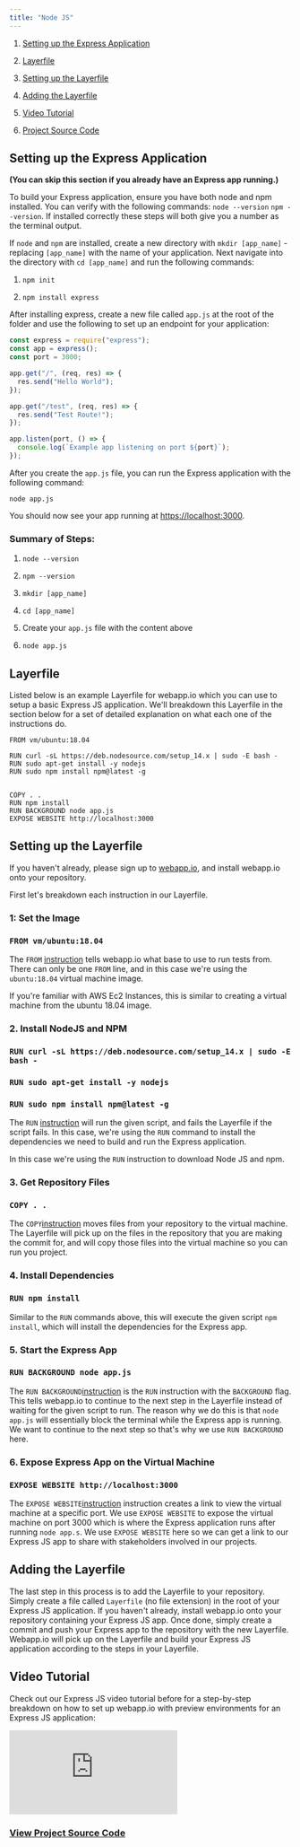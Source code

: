```yaml
---
title: "Node JS"
---
```


1. [Setting up the Express Application](./node#setting-up-the-express-application)

2. [Layerfile](./node#layerfile)

3. [Setting up the Layerfile](./node#setting-up-the-layerfile)

4. [Adding the Layerfile](./node#adding-the-layerfile)

5. [Video Tutorial](./node#video-tutorial)

6. [Project Source Code](https://github.com/joshuadsouza/webappio-docs-examples/tree/master/webapp-express)

## Setting up the Express Application

**(You can skip this section if you already have an Express app running.)**

To build your Express application, ensure you have both node and npm installed.
You can verify with the following commands: `node --version` `npm --version`. If
installed correctly these steps will both give you a number as the terminal
output.

If `node` and `npm` are installed, create a new directory with
`mkdir [app_name]` - replacing `[app_name]` with the name of your application.
Next navigate into the directory with `cd [app_name]` and run the following
commands:

1.  `npm init`

2.  `npm install express`

After installing express, create a new file called `app.js` at the root of the
folder and use the following to set up an endpoint for your application:

```javascript app.js
const express = require("express");
const app = express();
const port = 3000;

app.get("/", (req, res) => {
  res.send("Hello World");
});

app.get("/test", (req, res) => {
  res.send("Test Route!");
});

app.listen(port, () => {
  console.log(`Example app listening on port ${port}`);
});
```

After you create the `app.js` file, you can run the Express application with the
following command:

`node app.js`

You should now see your app running at
[https://localhost:3000](https://localhost:3000).

### Summary of Steps:

1.  `node --version`

2.  `npm --version`

3.  `mkdir [app_name]`

4.  `cd [app_name]`

5.  Create your `app.js` file with the content above

6.  `node app.js`

## Layerfile

Listed below is an example Layerfile for webapp.io which you can use to setup a
basic Express JS application. We'll breakdown this Layerfile in the section
below for a set of detailed explanation on what each one of the instructions do.

```docker Layerfile
FROM vm/ubuntu:18.04

RUN curl -sL https://deb.nodesource.com/setup_14.x | sudo -E bash -
RUN sudo apt-get install -y nodejs
RUN sudo npm install npm@latest -g


COPY . .
RUN npm install
RUN BACKGROUND node app.js
EXPOSE WEBSITE http://localhost:3000
```

## Setting up the Layerfile

If you haven't already, please sign up to [webapp.io](/sign-up), and install
webapp.io onto your repository.

First let's breakdown each instruction in our Layerfile.

### 1: Set the Image

### `FROM vm/ubuntu:18.04`

The `FROM` [instruction](../layerfile-reference/from) tells webapp.io what base
to use to run tests from. There can only be one `FROM` line, and in this case
we're using the `ubuntu:18.04` virtual machine image.

If you're familiar with AWS Ec2 Instances, this is similar to creating a virtual
machine from the ubuntu 18.04 image.

### 2. Install NodeJS and NPM

### `RUN curl -sL https://deb.nodesource.com/setup_14.x | sudo -E bash -`

### `RUN sudo apt-get install -y nodejs`

### `RUN sudo npm install npm@latest -g`

The `RUN` [instruction](../layerfile-reference/run) will run the given script,
and fails the Layerfile if the script fails. In this case, we're using the `RUN`
command to install the dependencies we need to build and run the Express
application.

In this case we're using the `RUN` instruction to download Node JS and npm.

### 3. Get Repository Files

### `COPY . .`

The `COPY`[instruction](../layerfile-reference/copy) moves files from your
repository to the virtual machine. The Layerfile will pick up on the files in
the repository that you are making the commit for, and will copy those files
into the virtual machine so you can run you project.

### 4. Install Dependencies

### `RUN npm install`

Similar to the `RUN` commands above, this will execute the given script
`npm install`, which will install the dependencies for the Express app.

### 5. Start the Express App

### `RUN BACKGROUND node app.js`

The `RUN BACKGROUND`[instruction](../layerfile-reference/run) is the `RUN`
instruction with the `BACKGROUND` flag. This tells webapp.io to continue to the
next step in the Layerfile instead of waiting for the given script to run. The
reason why we do this is that `node app.js` will essentially block the terminal
while the Express app is running. We want to continue to the next step so that's
why we use `RUN BACKGROUND` here.

### 6. Expose Express App on the Virtual Machine

### `EXPOSE WEBSITE http://localhost:3000`

The `EXPOSE WEBSITE`[instruction](../layerfile-reference/expose-website)
instruction creates a link to view the virtual machine at a specific port. We
use `EXPOSE WEBSITE` to expose the virtual machine on port 3000 which is where
the Express application runs after running `node app.s`. We use `EXPOSE WEBSITE`
here so we can get a link to our Express JS app to share with stakeholders
involved in our projects.

## Adding the Layerfile

The last step in this process is to add the Layerfile to your repository. Simply
create a file called `Layerfile` (no file extension) in the root of your Express
JS application. If you haven't already, install webapp.io onto your repository
containing your Express JS app. Once done, simply create a commit and push your
Express app to the repository with the new Layerfile. Webapp.io will pick up on
the Layerfile and build your Express JS application according to the steps in
your Layerfile.

## Video Tutorial

Check out our Express JS video tutorial before for a step-by-step breakdown on
how to set up webapp.io with preview environments for an Express JS application:

<iframe
  src="https://www.youtube.com/embed/nM1P0f4WQ8k"
  title="webapp.io Node JS Example"
  frameborder="0"
  class="w-full h-96"
  allow="accelerometer; autoplay; clipboard-write; encrypted-media; gyroscope; picture-in-picture; fullscreen;"
></iframe>

### [View Project Source Code](https://github.com/joshuadsouza/webappio-docs-examples/tree/master/webapp-express)
